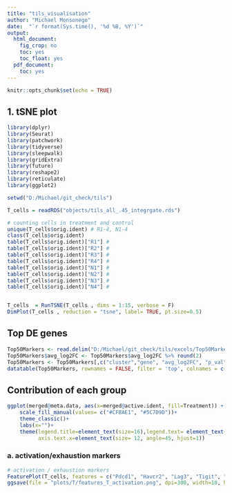 ```yaml
---
title: "tils_visualisation"
author: "Michael Monsonego"
date:  "`r format(Sys.time(), '%d %B, %Y')`"
output:
  html_document: 
    fig_crop: no
    toc: yes
    toc_float: yes
  pdf_document:
    toc: yes
---
```


```r
knitr::opts_chunk$set(echo = TRUE)
```
## 1. tSNE plot
```r
library(dplyr)
library(Seurat)
library(patchwork)
library(tidyverse)
library(sleepwalk)
library(gridExtra)
library(future)
library(reshape2)
library(reticulate)
library(ggplot2)

setwd("D:/Michael/git_check/tils")

T_cells = readRDS("objects/tils_all_.45_integrgate.rds")

# counting cells in treatment and control
unique(T_cells$orig.ident) # R1-4, N1-4
class(T_cells$orig.ident)
table(T_cells$orig.ident)["R1"] #  
table(T_cells$orig.ident)["R2"] #  
table(T_cells$orig.ident)["R3"] #  
table(T_cells$orig.ident)["R4"] #  
table(T_cells$orig.ident)["N1"] #  
table(T_cells$orig.ident)["N2"] #  
table(T_cells$orig.ident)["N3"] #  
table(T_cells$orig.ident)["N4"] #  


T_cells  = RunTSNE(T_cells , dims = 1:15, verbose = F)
DimPlot(T_cells , reduction = "tsne", label= TRUE, pt.size=0.5)
```

Top DE genes
--------------
```r
Top50Markers <- read.delim("D:/Michael/git_check/tils/excels/Top50Markers_perClust.tils.45integrgate.csv", sep = ",", header = T, quote="\"", check.names=FALSE)
Top50Markers$avg_log2FC <- Top50Markers$avg_log2FC %>% round(2)
Top50Markers <- Top50Markers[,c("cluster","gene", "avg_log2FC", "p_val")] 
datatable(Top50Markers, rownames = FALSE, filter = 'top', colnames = c('Cluster #', 'Gene Name', "log2(FC)", 'P.value'))
```

## Contribution of each group 
```r
ggplot(merged@meta.data, aes(x=merged@active.ident, fill=Treatment)) + geom_bar(position="fill")+
    scale_fill_manual(values= c("#CFBAE1", "#5C7D9D"))+
    theme_classic()+
    labs(x="")+
    theme(legend.title=element_text(size=16),legend.text= element_text(size=12), 
          axis.text.x=element_text(size= 12, angle=45, hjust=1))
```

### a. activation/exhaustion markers
```r
# activation / exhaustion markers
FeaturePlot(T_cells, features = c("Pdcd1", "Havcr2", "Lag3", "Tigit", "Tnfrsf4", "Tnfrsf9", "Icos", "Ctla4", "Klrd1", "Irf8", "Klrc1", "Tox"), order=TRUE,pt.size=1, reduction="tsne", ncol=3)
ggsave(file = "plots/T/features_T_activation.png", dpi=300, width=10, height=10)
```
